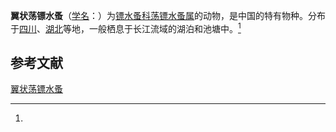 {{Speciesbox
| name = 翼状荡镖水蚤
| status = 
| status_system = 
| image = 
| genus = Neutrodiaptomus
| species = alatus
| authority = (Hu, 1943)<ref name='id12447'>{{cite web| url =http://www.bioinfo.cn/db05/BjdwSpecies.php?action=view&id=12447| title =翼状荡镖水蚤| work =《中国动物物种编目数据库》| publisher =中国科学院微生物研究所| author =中国科学院动物研究所| accessdate =2009-04-28}}{{dead link|date=2018年4月 |bot=InternetArchiveBot |fix-attempted=yes }}</ref>
}}

'''翼状荡镖水蚤'''（[[学名|学名]]：{{lang|la|''Neutrodiaptomus alatus''}}）为[[镖水蚤科|镖水蚤科]][[荡镖水蚤属|荡镖水蚤属]]的动物，是中国的特有物种。分布于[[四川|四川]]、[[湖北|湖北]]等地，一般栖息于长江流域的湖泊和池塘中。<ref name='id12447'/>

== 参考文献 ==
{{reflist}}

{{Wikispecies|Neutrodiaptomus alatus}}
{{Taxonbar|from=Q13895291}}

[[Category:荡镖水蚤属|翼状荡镖水蚤]]


{{节肢动物小作品}}